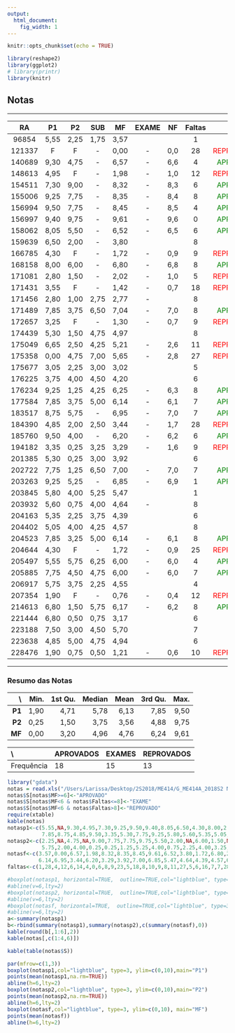 ```yaml
---
output:
  html_document:
    fig_width: 1
---
```


<style>
.column-left{
  float: left;
  width: 48%;
  text-align: left;
}
.column-right{
  float: right;
  width: 48%;
  text-align: left;
}
.column-center{
  float: right;
  width: 4%;
  text-align: left;
}
.column{
  float: left;
  width: 100%;
  text-align: left;
}  
</style>

```r
knitr::opts_chunk$set(echo = TRUE)
```

```r
library(reshape2)
library(ggplot2)
# library(printr)
library(knitr)
```

## Notas

----

|     RA|   P1|   P2| SUB |   MF| EXAME|    NF| Faltas|          |
|:-----:|:---:|:---:|:---:|:---:|:----:|:----:|:-----:|---------:|
|  96854| 5,55| 2,25|1,75 | 3,57|      |      |      1|<span style="color:orange"> EXAME </span>      |
| 121337|   F |   F |-    | 0,00|-     | 0,0  |     28|<span style="color:red"> REPROVADO </span>  |
| 140689| 9,30| 4,75|-    | 6,57|-     | 6,6  |      4|<span style="color:green"> APROVADO </span>   |
| 148613| 4,95|   F |-    | 1,98|-     | 1,0  |     12|<span style="color:red"> REPROVADO </span>  |
| 154511| 7,30| 9,00|-    | 8,32|-     | 8,3  |      6|<span style="color:green"> APROVADO </span>   |
| 155006| 9,25| 7,75|-    | 8,35|-     | 8,4  |      8|<span style="color:green"> APROVADO </span>   |
| 156994| 9,50| 7,75|-    | 8,45|-     | 8,5  |      4|<span style="color:green"> APROVADO </span>   |
| 156997| 9,40| 9,75|-    | 9,61|-     | 9,6  |      0|<span style="color:green"> APROVADO </span>   |
| 158062| 8,05| 5,50|-    | 6,52|-     | 6,5  |      6|<span style="color:green"> APROVADO </span>   |
| 159639| 6,50| 2,00|-    | 3,80|      |      |      8|<span style="color:orange"> EXAME </span>      |
| 166785| 4,30|   F |-    | 1,72|-     | 0,9  |      9|<span style="color:red"> REPROVADO </span>  |
| 168158| 8,00| 6,00|-    | 6,80|-     | 6,8  |      8|<span style="color:green"> APROVADO </span>   |
| 171081| 2,80| 1,50|-    | 2,02|-     | 1,0  |      5|<span style="color:RED"> REPROVADO </span>      |
| 171431| 3,55|   F |-    | 1,42|-     | 0,7  |     18|<span style="color:red"> REPROVADO </span>  |
| 171456| 2,80| 1,00|2,75 | 2,77|-     |      |      8|<span style="color:orange"> EXAME </span>      |
| 171489| 7,85| 3,75|6,50 | 7,04|-     | 7,0  |      8|<span style="color:green"> APROVADO </span>   |
| 172657| 3,25|   F |-    | 1,30|-     | 0,7  |      9|<span style="color:red"> REPROVADO </span>  |
| 174439| 5,30| 1,50|4,75 | 4,97|      |      |      8|<span style="color:orange"> EXAME </span>      |
| 175049| 6,65| 2,50|4,25 | 5,21|-     | 2,6  |     11|<span style="color:red"> REPROVADO </span>  |
| 175358| 0,00| 4,75|7,00 | 5,65|-     | 2,8  |     27|<span style="color:red"> REPROVADO </span>  |
| 175677| 3,05| 2,25|3,00 | 3,02|      |      |      5|<span style="color:orange"> EXAME </span>      |
| 176225| 3,75| 4,00|4,50 | 4,20|      |      |      6|<span style="color:orange"> EXAME </span>      |
| 176234| 9,25| 1,25|4,25 | 6,25|-     | 6,3  |      8|<span style="color:green"> APROVADO </span>   |
| 177584| 7,85| 3,75|5,00 | 6,14|-     | 6,1  |      7|<span style="color:green"> APROVADO </span>   |
| 183517| 8,75| 5,75|-    | 6,95|-     | 7,0  |      7|<span style="color:green"> APROVADO </span>   |
| 184390| 4,85| 2,00|2,50 | 3,44|-     | 1,7  |     28|<span style="color:red"> REPROVADO </span>  |
| 185760| 9,50| 4,00|-    | 6,20|-     | 6,2  |      6|<span style="color:green"> APROVADO </span>   |
| 194182| 3,35| 0,25|3,25 | 3,29|-     | 1,6  |      9|<span style="color:red"> REPROVADO </span>  |
| 201385| 5,30| 0,25|3,00 | 3,92|      |      |      6|<span style="color:orange"> EXAME </span>      |
| 202722| 7,75| 1,25|6,50 | 7,00|-     | 7,0  |      7|<span style="color:green"> APROVADO </span>   |
| 203263| 9,25| 5,25|-    | 6,85|-     | 6,9  |      1|<span style="color:green"> APROVADO </span>   |
| 203845| 5,80| 4,00|5,25 | 5,47|      |      |      1|<span style="color:orange"> EXAME </span>      |
| 203932| 5,60| 0,75|4,00 | 4,64|-     |      |      8|<span style="color:orange"> EXAME </span>      |
| 204163| 5,35| 2,25|3,75 | 4,39|      |      |      6|<span style="color:orange"> EXAME </span>      |
| 204402| 5,05| 4,00|4,25 | 4,57|      |      |      8|<span style="color:orange"> EXAME </span>      |
| 204523| 7,85| 3,25|5,00 | 6,14|-     | 6,1  |      8|<span style="color:green"> APROVADO </span>   |
| 204644| 4,30|   F |-    | 1,72|-     | 0,9  |     25|<span style="color:red"> REPROVADO </span>  |
| 205497| 5,55| 5,75|6,25 | 6,00|-     | 6,0  |      4|<span style="color:green"> APROVADO </span>   |
| 205885| 7,75| 4,50|4,75 | 6,00|-     | 6,0  |      7|<span style="color:green"> APROVADO </span>   |
| 206917| 5,75| 3,75|2,25 | 4,55|      |      |      4|<span style="color:orange"> EXAME </span>      |
| 207354| 1,90|   F |-    | 0,76|-     | 0,4  |     12|<span style="color:red"> REPROVADO </span>  |
| 214613| 6,80| 1,50|5,75 | 6,17|-     | 6,2  |      8|<span style="color:green"> APROVADO </span>   |
| 221444| 6,80| 0,50|0,75 | 3,17|      |      |      6|<span style="color:orange"> EXAME </span>      |
| 223188| 7,50| 3,00|4,50 | 5,70|      |      |      7|<span style="color:orange"> EXAME </span>      |
| 223638| 4,85| 5,00|4,75 | 4,94|      |      |      6|<span style="color:orange"> EXAME </span>      |
| 228476| 1,90| 0,75|0,50 | 1,21|-     | 0,6  |     10|<span style="color:red"> REPROVADO </span>  |

----

### Resumo das Notas 

\    | Min.| 1st Qu.| Median| Mean| 3rd Qu.| Max.|
----:|----:|-------:|------:|----:|-------:|----:|
**P1** | 1,90|    4,71|   5,78| 6,13|    7,85| 9,50|
**P2** | 0,25|    1,50|   3,75| 3,56|    4,88| 9,75|
**MF** | 0,00|    3,20|   4,96| 4,76|    6,24| 9,61|

\ | APROVADOS | EXAMES | REPROVADOS |
:-|:---------|:------|:----------|
Frequência | 18 | 15 | 13 |

```r
library("gdata")
notas = read.xls("/Users/Larissa/Desktop/2S2018/ME414/G_ME414A_2018S2 Notas.xls",sheet=2,header = TRUE)
notas$S[notas$MF>=6]<-"APROVADO"
notas$S[notas$MF<6 & notas$Faltas<=8]<-"EXAME"
notas$S[notas$MF<6 & notas$Faltas>8]<-"REPROVADO"
require(xtable)
kable(notas)
notasp1<-c(5.55,NA,9.30,4.95,7.30,9.25,9.50,9.40,8.05,6.50,4.30,8.00,2.80,3.55,2.80,7.85,3.25,5.30,6.65,NA,3.05,3.75,9.25,
           7.85,8.75,4.85,9.50,3.35,5.30,7.75,9.25,5.80,5.60,5.35,5.05,7.85,4.30,5.55,7.75,5.75,1.90,6.80,6.80,7.50,4.85,1.90)
notasp2<-c(2.25,NA,4.75,NA,9.00,7.75,7.75,9.75,5.50,2.00,NA,6.00,1.50,NA,1.00,3.75,NA,1.50,2.50,4.75,2.25,4.00,1.25,3.75,
           5.75,2.00,4.00,0.25,0.25,1.25,5.25,4.00,0.75,2.25,4.00,3.25,NA,5.75,4.50,3.75,NA,1.50,0.50,3.00,5.00,0.75)
notasf<-c(3.57,0.00,6.57,1.98,8.32,8.35,8.45,9.61,6.52,3.80,1.72,6.80,2.02,1.42,2.77,7.04,1.30,4.97,5.21,5.65,3.02,4.20,6.25,
          6.14,6.95,3.44,6.20,3.29,3.92,7.00,6.85,5.47,4.64,4.39,4.57,6.14,1.72,6.00,6.00,4.55,0.76,6.17,3.17,5.70,4.94,1.21)
faltas<-c(1,28,4,12,6,14,4,0,6,8,9,23,5,18,8,10,9,8,11,27,5,6,16,7,7,28,6,9,6,7,1,1,8,6,8,14,25,4,7,4,12,11,6,7,6,10)

#boxplot(notasp1, horizontal=TRUE,  outline=TRUE,col="lightblue", type=3, ylim=c(0,10))
#abline(v=6,lty=2)
#boxplot(notasp2, horizontal=TRUE,  outline=TRUE,col="lightblue", type=3, ylim=c(0,10))
#abline(v=6,lty=2)
#boxplot(notasf, horizontal=TRUE,  outline=TRUE,col="lightblue", type=3, ylim=c(0,10))
#abline(v=6,lty=2)
a<-summary(notasp1)
b<-rbind(summary(notasp1),summary(notasp2),c(summary(notasf),0))
kable(round(b[,1:6],2))
kable(notas[,c(1:4,6)])
```

```r
kable(table(notas$S))
```

```r
par(mfrow=c(1,3))
boxplot(notasp1,col="lightblue", type=3, ylim=c(0,10),main="P1")
points(mean(notasp1,na.rm=TRUE))
abline(h=6,lty=2)
boxplot(notasp2,col="lightblue", type=3, ylim=c(0,10),main="P2")
points(mean(notasp2,na.rm=TRUE))
abline(h=6,lty=2)
boxplot(notasf,col="lightblue", type=3, ylim=c(0,10), main="MF")
points(mean(notasf))
abline(h=6,lty=2)
```


<!-- ```{r, echo=FALSE} -->
<!-- dd <- data.frame(v0=notas$RA, v1=notas$P1, v2=notas$P2, v3=notas$SUB, v4=notas$MF, v5=notas$EXAME, v6=notas$NF,  v7=notas$Faltas, v8=notas$S) -->
<!-- colnames(dd)=c("RA", "P1", "P2", "SUB", "MF", "EXAME", "NF", "Faltas", "S") -->

<!-- datatable(dd, rownames=FALSE) -->
<!-- ``` -->

</div>

